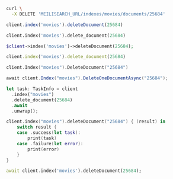 <CodeGroup>

```bash cURL
curl \
  -X DELETE 'MEILISEARCH_URL/indexes/movies/documents/25684'
```

```javascript JS
client.index('movies').deleteDocument(25684)
```

```python Python
client.index('movies').delete_document(25684)
```

```php PHP
$client->index('movies')->deleteDocument(25684);
```

```ruby Ruby
client.index('movies').delete_document(25684)
```

```go Go
client.Index("movies").DeleteDocument("25684")
```

```csharp C#
await client.Index("movies").DeleteOneDocumentAsync("25684");
```

```rust Rust
let task: TaskInfo = client
  .index("movies")
  .delete_document(25684)
  .await
  .unwrap();
```

```swift Swift
client.index("movies").deleteDocument("25684") { (result) in
    switch result {
    case .success(let task):
        print(task)
    case .failure(let error):
        print(error)
    }
}
```

```dart Dart
await client.index('movies').deleteDocument(25684);
```
</CodeGroup>